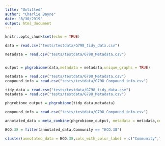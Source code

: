 ```yaml
---
title: "Untitled"
author: "Charlie Bayne"
date: "8/30/2019"
output: html_document
---
```


```r
knitr::opts_chunk$set(echo = TRUE)
```

```r
data = read.csv("tests/testdata/G798_tidy_data.csv")

metadata = read.csv("tests/testdata/G798_Metadata.csv")


output = phgrobiome(data,metadata = metadata,unique_graphs = TRUE)
```


```r
metadata = read.csv("tests/testdata/G798_Metadata.csv")
compound_info = read.csv("tests/testdata/G798_Compound_info.csv")

tidy_data = read.csv("tests/testdata/G798_tidy_data.csv")
metadata = read.csv("tests/testdata/G798_Metadata.csv")

phgrobiome_output = phgrobiome(tidy_data,metadata)

compound_info = read.csv("tests/testdata/G798_Compound_info.csv")

annotated_data = meta_combine(phgrobiome_output, metadata = metadata,compound_info = compound_info)

ECO.38 = filter(annotated_data,Community == "ECO.38")

cluster(annotated_data = ECO.38,cols_with_color_label = c("Community","Composition","Compound"),legend_name = "Compound")

```


